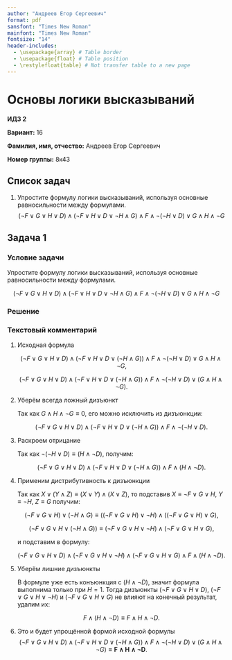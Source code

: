 ```yaml
---
author: "Андреев Егор Сергеевич"
format: pdf
sansfont: "Times New Roman"
mainfont: "Times New Roman"
fontsize: "14"
header-includes:
  - \usepackage{array} # Table border
  - \usepackage{float} # Table position
  - \restylefloat{table} # Not transfer table to a new page
---
```


# Основы логики высказываний

**ИДЗ 2**

**Вариант:** 16

**Фамилия, имя, отчество:** Андреев Егор Сергеевич

**Номер группы:** 8к43

## Список задач

1. Упростите формулу логики высказываний, используя основные равносильности между
   формулами.
   $$
   (\neg F \vee G \vee H \vee D) \wedge (\neg F \vee H \vee D \vee \neg H \wedge G) \wedge F \wedge \neg (\neg H \vee D) \vee G \wedge H \wedge \neg G
   $$

## Задача 1

### Условие задачи

Упростите формулу логики высказываний, используя основные равносильности между
формулами.

$$
(\neg F \vee G \vee H \vee D) \wedge (\neg F \vee H \vee D \vee \neg H \wedge G) \wedge F \wedge \neg (\neg H \vee D) \vee G \wedge H \wedge \neg G
$$

### Решение

\begin{multline}
(\neg F \vee G \vee H \vee D) \wedge (\neg F \vee H \vee D \vee (\neg H \wedge G)) \wedge F \wedge \neg(\neg H \vee D) \vee G \wedge H \wedge \neg G \equiv \\
\equiv (\neg F \vee G \vee H \vee D) \wedge (\neg F \vee H \vee D \vee (\neg H \wedge G)) \wedge F \wedge \neg(\neg H \vee D) \vee (G \wedge H \wedge \neg G)\equiv \\
\equiv \langle G \wedge H \wedge \neg G \equiv 0 \rangle \equiv (\neg F \vee G \vee H \vee D) \wedge (\neg F \vee H \vee D \vee (\neg H \wedge G)) \wedge F \wedge \neg(\neg H \vee D)\equiv \\
\equiv \langle \substack{
X \vee (Y \wedge Z) \equiv (X \vee Y) \wedge (X \vee Z) \\
X = \neg F \vee G \vee H, Y = \neg H, Z = G
} \rangle \equiv (\neg F \vee G \vee H \vee D) \wedge (\neg F \vee G \vee H \vee \neg H) \wedge (\neg F \vee G \vee H \vee G) \wedge F \wedge (H \wedge \neg D) \equiv \\
\equiv \langle H=1 \rangle \equiv F \wedge (H \wedge \neg D) \equiv F \wedge H \wedge \neg D\\
\boxed{F \wedge H \wedge \neg D}
\end{multline}

### Текстовый комментарий

1. Исходная формула

   $$
   (\neg F \vee G \vee H \vee D) \wedge (\neg F \vee H \vee D \vee (\neg H \wedge G)) \wedge F \wedge \neg(\neg H \vee D) \vee G \wedge H \wedge \neg G,
   $$

   $$
   (\neg F \vee G \vee H \vee D) \wedge (\neg F \vee H \vee D \vee (\neg H \wedge G)) \wedge F \wedge \neg(\neg H \vee D) \vee (G \wedge H \wedge \neg G).
   $$

2. Уберём всегда ложный дизъюнкт

   Так как $G \wedge H \wedge \neg G \equiv 0$, его можно исключить из дизъюнкции:

   $$
   (\neg F \vee G \vee H \vee D) \wedge (\neg F \vee H \vee D \vee (\neg H \wedge G)) \wedge F \wedge \neg(\neg H \vee D).
   $$

3. Раскроем отрицание

   Так как $\neg(\neg H \vee D) \equiv (H \wedge \neg D)$, получим:

   $$
   (\neg F \vee G \vee H \vee D) \wedge (\neg F \vee H \vee D \vee (\neg H \wedge G)) \wedge F \wedge (H \wedge \neg D).
   $$

4. Применим дистрибутивность к дизъюнкции

   Так как $X \vee (Y \wedge Z) \equiv (X \vee Y) \wedge (X \vee Z)$, то подставив $X \equiv \neg F \vee G \vee H$, $Y \equiv \neg H$, $Z \equiv G$ получим:

   $$
       (\neg F \vee G \vee H) \vee (\neg H \wedge G) \equiv ((\neg F \vee G \vee H) \vee \neg H) \wedge ((\neg F \vee G \vee H) \vee G),
   $$

   $$
       (\neg F \vee G \vee H \vee (\neg H \wedge G)) \equiv (\neg F \vee G \vee H \vee \neg H) \wedge (\neg F \vee G \vee H \vee G),
   $$

   и подставим в формулу:

   $$
   (\neg F \vee G \vee H \vee D) \wedge (\neg F \vee G \vee H \vee \neg H) \wedge (\neg F \vee G \vee H \vee G) \wedge F \wedge (H \wedge \neg D).
   $$

5. Уберём лишние дизъюнкты

   В формуле уже есть конъюнкция с $(H \wedge \neg D)$, значит формула выполнима только при $H=1$. Тогда дизъюнкты $(\neg F \vee G \vee H \vee D)$, $(\neg F \vee G \vee H \vee \neg H)$ и $(\neg F \vee G \vee H \vee G)$ не влияют на конечный результат, удалим их:

   $$
   F \wedge (H \wedge \neg D) \equiv F \wedge H \wedge \neg D.
   $$

6. Это и будет упрощённой формой исходной формулы
   $$
   (\neg F \vee G \vee H \vee D) \wedge (\neg F \vee H \vee D \vee (\neg H \wedge G)) \wedge F \wedge \neg(\neg H \vee D) \vee (G \wedge H \wedge \neg G) \equiv \boldsymbol{F \wedge H \wedge \neg D}.
   $$
